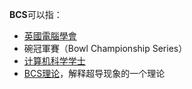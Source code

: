 '''BCS'''可以指： 
* [[英國電腦學會|英國電腦學會]]
* 碗冠軍賽（Bowl Championship Series）
* [[计算机科学学士|计算机科学学士]]
* [[BCS理论|BCS理论]]，解释超导现象的一个理论

{{disambig|cat=三字拉丁字母縮寫消歧義}}
